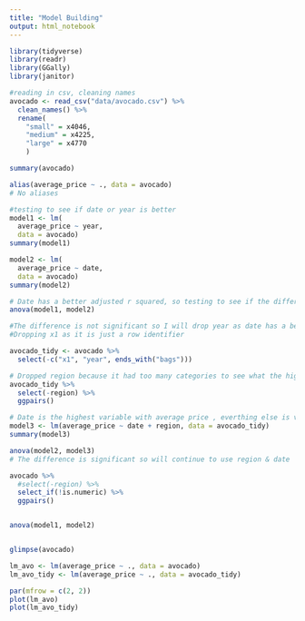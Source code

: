 ```yaml
---
title: "Model Building"
output: html_notebook
---
```




```r
library(tidyverse)
library(readr)
library(GGally)
library(janitor)
```

```r
#reading in csv, cleaning names
avocado <- read_csv("data/avocado.csv") %>% 
  clean_names() %>% 
  rename(
    "small" = x4046,
    "medium" = x4225,
    "large" = x4770
    )
```


```r
summary(avocado)   
```

```r
alias(average_price ~ ., data = avocado)
# No aliases
```


```r
#testing to see if date or year is better
model1 <- lm(
  average_price ~ year, 
  data = avocado)
summary(model1)

model2 <- lm(
  average_price ~ date, 
  data = avocado)
summary(model2)
```


```r
# Date has a better adjusted r squared, so testing to see if the difference between these models is signiticant. 
anova(model1, model2)
```
```r
#The difference is not significant so I will drop year as date has a better r-squared value. 
#Dropping x1 as it is just a row identifier

avocado_tidy <- avocado %>% 
  select(-c("x1", "year", ends_with("bags")))
```

```r
# Dropped region because it had too many categories to see what the highest coeficient is without it 
avocado_tidy %>% 
  select(-region) %>%
  ggpairs()
```
```r
# Date is the highest variable with average price , everthing else is very low. So will try region with date
model3 <- lm(average_price ~ date + region, data = avocado_tidy)
summary(model3)
```
```r
anova(model2, model3)
# The difference is significant so will continue to use region & date
```

```r
avocado %>% 
  #select(-region) %>% 
  select_if(!is.numeric) %>% 
  ggpairs()
```

```r

```



```r
anova(model1, model2)



```


```r
glimpse(avocado)

lm_avo <- lm(average_price ~ ., data = avocado)
lm_avo_tidy <- lm(average_price ~ ., data = avocado_tidy)

par(mfrow = c(2, 2))
plot(lm_avo)
plot(lm_avo_tidy)
```




